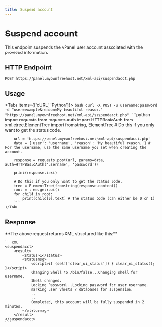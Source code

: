 ```yaml
---
title: Suspend account
---
```



# Suspend account
This endpoint suspends the vPanel user account associated with the provided information.


## HTTP Endpoint

`POST https://panel.myownfreehost.net/xml-api/suspendacct.php`

## Usage

<Tabs items={['cURL', 'Python']}>
    <Tab>
        ```bash
        curl -X POST -u username:password -d "user=example&reason=My beautiful reason." "https://panel.myownfreehost.net/xml-api/suspendacct.php"
        ```
    </Tab>
    <Tab>
        ```python
        import requests
        from requests.auth import HTTPBasicAuth
        from xml.etree.ElementTree import fromstring, ElementTree # Do this if you only want to get the status code.

        url = "https://panel.myownfreehost.net/xml-api/suspendacct.php"
        data = {'user': 'username', 'reason': 'My beautiful reason.'} # For the username, use the same username you set when creating the account.

        response = requests.post(url, params=data, auth=HTTPBasicAuth('username', 'password'))

        print(response.text)

        # Do this if you only want to get the status code.
        tree = ElementTree(fromstring(response.content))
        root = tree.getroot()
        for child in root:
            print(child[0].text) # The status code (can either be 0 or 1)
        ```
    </Tab>
</Tabs>


## Response

<Callout emoji="💡">
    **The above request returns XML structured like this:**

    ```xml
    <suspendacct>
        <result>
            <status>1</status>
            <statusmsg>
                <script>if (self['clear_ui_status']) { clear_ui_status(); }</script>
                Changing Shell to /bin/false...Changing shell for username.
                Shell changed.
                Locking Password...Locking password for user username.
                marking user vhosts / databases for suspension.
                ..
                ..
                Completed, this account will be fully suspended in 2 minutes.
            </statusmsg>
        </result>
    </suspendacct>
    ```
</Callout>
